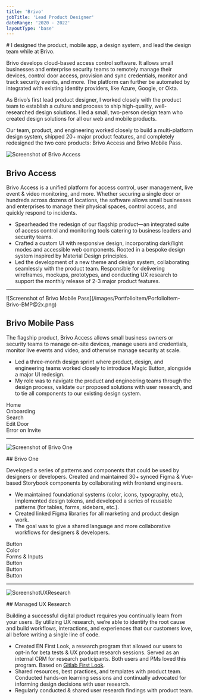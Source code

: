 ```yaml
---
title: 'Brivo'
jobTitle: 'Lead Product Designer'
dateRange: '2020 - 2022'
layoutType: 'base'
---
```


<div class="portfolio-intro">
# I designed the product, mobile app, a design system, and lead the design team while at Brivo.

Brivo develops cloud-based access control software. It allows small businesses and enterprise security teams to remotely manage their devices, control door access, provision and sync credentials, monitor and track security events, and more. The platform can further be automated by integrated with existing identity providers, like Azure, Google, or Okta.

As Brivo’s first lead product designer, I worked closely with the product team to establish a culture and process to ship high-quality, well-researched design solutions. I led a small, two-person design team who created design solutions for all our web and mobile products.

Our team, product, and engineering worked closely to build a multi-platform design system, shipped 20+ major product features, and completely redesigned the two core products: Brivo Access and Brivo Mobile Pass.

<div class="portfolio-divider"></div>
</div>


![Screenshot of Brivo Access](/images/PortfolioItem/PorfolioItem-Brivo-BrivoAccess@2x.png)

<section class="portfolio-text">

## Brivo Access

Brivo Access is a unified platform for access control, user management, live event &  video monitoring, and more. Whether securing a single door or hundreds across dozens of locations, the software allows small businesses and enterprises to manage their physical spaces, control access, and quickly respond to incidents.

- Spearheaded the redesign of our flagship product—an integrated suite of access control and monitoring tools catering to business leaders and security teams.
- Crafted a custom UI with responsive design, incorporating dark/light modes and accessible web components. Rooted in a bespoke design system inspired by Material Design principles.
- Led the development of a new theme and design system, collaborating seamlessly with the product team. Responsible for delivering wireframes, mockups, prototypes, and conducting UX research to support the monthly release of 2-3 major product features.
</section>

<section class="portfolio-screens desktop">
  <Grid gutter="var(--spacer-layout-small)">
    <GridItem>
      <ImageWrapper
        src="/images/PortfolioItem/BrivoAccess-UserManagement.png"
        href="/images/PortfolioItem/BrivoAccess-UserManagement.png"
        alt="Thumbnail of Brivo Access Mockup"
        cssClass="hasCaption caption-overlay clickable brivo">
          <div slot="caption">
            <Breadcrumb
            firstTitle="Brivo Access"
            pageTitle="User Management"
            cssClass="small style-overlay"
            ></Breadcrumb>
          </div>
        </ImageWrapper>
    </GridItem>
    <GridItem>
      <ImageWrapper
        src="/images/PortfolioItem/BrivoAccess-LiveVideoDashboard.png"
        alt="Thumbnail of Brivo Access Mockup"
        cssClass="hasCaption caption-overlay clickable brivo">
          <div slot="caption">
            <Breadcrumb
            firstTitle="Brivo Access"
            pageTitle="Live Video Dashboard"
            cssClass="small style-overlay"
            ></Breadcrumb>
          </div>
        </ImageWrapper>
    </GridItem>
    <GridItem>
      <ImageWrapper
        src="/images/PortfolioItem/BrivoAccess-AdminManagement.png"
        alt="Thumbnail of Brivo Access Mockup"
        cssClass="hasCaption caption-overlay clickable brivo">
          <div slot="caption">
            <Breadcrumb
            firstTitle="Brivo Access"
            pageTitle="Admin Management"
            cssClass="small style-overlay"
            ></Breadcrumb>
          </div>
        </ImageWrapper>
    </GridItem>
    <GridItem>
      <ImageWrapper
        src="/images/PortfolioItem/VisualIdeation-DeviceStatusCard.png"
        alt="Thumbnail of Brivo Access Mockup"
        cssClass="hasCaption caption-overlay clickable brivo">
          <div slot="caption">
            <Breadcrumb
            firstTitle="Visual Ideation"
            pageTitle="Device Status Card"
            cssClass="small style-overlay"
            ></Breadcrumb>
          </div>
        </ImageWrapper>
    </GridItem>
  </Grid>
</section>

---

<div class="screenshot-bmp">![Screenshot of Brivo Mobile Pass](/images/PortfolioItem/PorfolioItem-Brivo-BMP@2x.png)</div>

<section class="portfolio-text text-bmp">

## Brivo Mobile Pass

The flagship product, Brivo Access allows small business owners or security teams to manage on-site devices, manage users and credentials, monitor live events and video, and otherwise manage security at scale.

- Led a three-month design sprint where product, design, and engineering teams worked closely to introduce Magic Button, alongside a major UI redesign.
- My role was to navigate the product and engineering teams through the design process, validate our proposed solutions with user research, and to tie all components to our existing design system.

</section>

<section class="portfolio-screens mobile">
  <Grid gutter="var(--spacer-layout-small)">
    <GridItem width="20%" cssClass="mobile-half">
      <ImageWrapper
        src="/images/PortfolioItem/BrivoMobilePass-Home.png"
        href="/images/PortfolioItem/BrivoMobilePass-Home.png"
        alt="Thumbnail of Brivo Mobile Pass"
        cssClass="hasCaption clickable bmp">
          <div slot="caption">
            Home
          </div>
        </ImageWrapper>
    </GridItem>
    <GridItem width="20%" cssClass="mobile-half">
      <ImageWrapper
        src="/images/PortfolioItem/BrivoMobilePass-Onboarding.png"
        href="/images/PortfolioItem/BrivoMobilePass-Onboarding.png"
        alt="Thumbnail of Brivo Mobile Pass"
        cssClass="hasCaption clickable bmp">
          <div slot="caption">
            Onboarding
          </div>
        </ImageWrapper>
    </GridItem>
    <GridItem width="20%" cssClass="mobile-half">
      <ImageWrapper
        src="/images/PortfolioItem/BrivoMobilePass-Search.png"
        href="/images/PortfolioItem/BrivoMobilePass-Search.png"
        alt="Thumbnail of Brivo Mobile Pass"
        cssClass="hasCaption clickable bmp">
          <div slot="caption">
            Search
          </div>
        </ImageWrapper>
    </GridItem>
    <GridItem width="20%" cssClass="mobile-half">
      <ImageWrapper
        src="/images/PortfolioItem/BrivoMobilePass-Edit.png"
        href="/images/PortfolioItem/BrivoMobilePass-Edit.png"
        alt="Thumbnail of Brivo Mobile Pass"
        cssClass="hasCaption clickable bmp">
          <div slot="caption">
            Edit Door
          </div>
        </ImageWrapper>
    </GridItem>
    <GridItem width="20%" cssClass="mobile-half">
      <ImageWrapper
        src="/images/PortfolioItem/BrivoMobilePass-Error.png"
        href="/images/PortfolioItem/BrivoMobilePass-Error.png"
        alt="Thumbnail of Brivo Mobile Pass"
        cssClass="hasCaption clickable bmp">
          <div slot="caption">
            Error on Invite
          </div>
        </ImageWrapper>
    </GridItem>
  </Grid>
</section>

---

![Screenshot of Brivo One](/images/PortfolioItem/PorfolioItem-Brivo-BrivoOne@2x.png)

<section class="portfolio-text">
## Brivo One

Developed a series of patterns and components that could be used by designers or developers. Created and maintained 30+ synced Figma & Vue-based Storybook components by collaborating with frontend engineers.

- We maintained foundational systems (color, icons, typography, etc.), implemented design tokens, and developed a series of reusable patterns (for tables, forms, sidebars, etc.).
- Created linked Figma libraries for all marketing and product design work.
- The goal was to give a shared language and more collaborative workflows for designers & developers.
</section>

<section class="portfolio-screens design-system">
  <Grid gutter="var(--spacer-layout-small)">
    <GridItem width="25%" cssClass="mobile-half">
      <ImageWrapper
        src="/images/PortfolioItem/BrivoOne-TH-Button.png"
        href="/images/PortfolioItem/BrivoOne-TH-Button.png"
        alt="Thumbnail of Brivo One Component from Design System"
        cssClass="hasCaption caption-overlay clickable brivo">
          <div slot="caption">
            Button
          </div>
        </ImageWrapper>
    </GridItem>
    <GridItem width="25%" cssClass="mobile-half">
      <ImageWrapper
        src="/images/PortfolioItem/BrivoOne-TH-Colors.png"
        href="/images/PortfolioItem/BrivoOne-TH-Colors.png"
        alt="Thumbnail of Brivo One Component from Design System"
        cssClass="hasCaption caption-overlay clickable brivo">
          <div slot="caption">
            Color
          </div>
        </ImageWrapper>
    </GridItem>
    <GridItem width="25%" cssClass="mobile-half">
      <ImageWrapper
        src="/images/PortfolioItem/BrivoOne-TH-Forms.png"
        href="/images/PortfolioItem/BrivoOne-TH-Forms.png"
        alt="Thumbnail of Brivo One Component from Design System"
        cssClass="hasCaption caption-overlay clickable brivo">
          <div slot="caption">
            Forms & Inputs
          </div>
        </ImageWrapper>
    </GridItem>
    <GridItem width="25%" cssClass="mobile-half">
      <ImageWrapper
        src="/images/PortfolioItem/BrivoOne-TH-Layout.png"
        href="/images/PortfolioItem/BrivoOne-TH-Layout.png"
        alt="Thumbnail of Brivo One Component from Design System"
        cssClass="hasCaption caption-overlay clickable brivo">
          <div slot="caption">
            Button
          </div>
        </ImageWrapper>
    </GridItem>
    <GridItem width="25%" cssClass="mobile-half">
      <ImageWrapper
        src="/images/PortfolioItem/BrivoOne-TH-Modal.png"
        href="/images/PortfolioItem/BrivoOne-TH-Modal.png"
        alt="Thumbnail of Brivo One Component from Design System"
        cssClass="hasCaption caption-overlay clickable brivo">
          <div slot="caption">
            Button
          </div>
        </ImageWrapper>
    </GridItem>
    <GridItem width="25%" cssClass="mobile-half">
      <ImageWrapper
        src="/images/PortfolioItem/BrivoOne-TH-Typography.png"
        href="/images/PortfolioItem/BrivoOne-TH-Typography.png"
        alt="Thumbnail of Brivo One Component from Design System"
        cssClass="hasCaption caption-overlay clickable brivo">
          <div slot="caption">
            Button
          </div>
        </ImageWrapper>
    </GridItem>
  </Grid>
</section>

---

![ScreenshotUXResearch](/images/PortfolioItem/PortfolioItem-EN-UXResearch@2x.png)

<section class="portfolio-text">
## Managed UX Research

Building a successful digital product requires you continually learn from your users. By utilizing UX research, we’re able to identify the root cause and build workflows, interactions, and experiences that our customers love, all before writing a single line of code.

- Created EN First Look, a research program that allowed our users to opt-in for beta tests & UX product research sessions. Served as an internal CRM for research participants. Both users and PMs loved this program. Based on [Gitlab First Look](https://about.gitlab.com/community/gitlab-first-look/).
- Shared resources, best practices, and templates with product team. Conducted hands-on learning sessions and continually advocated for informing design decisions with user research.
- Regularly conducted & shared user research findings with product team.
</section>